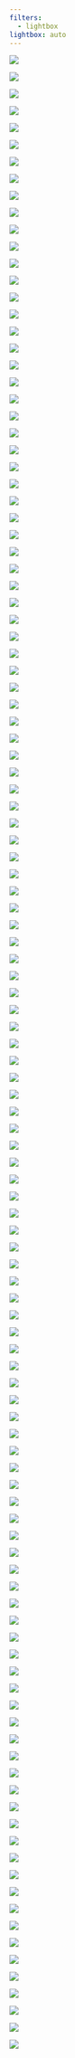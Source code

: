 ```yaml
---
filters:
  - lightbox
lightbox: auto
---
```


::: {layout="[[1, 1], [1, 1]]"}
![](images/watermark/IMG_3895_watermarked.jpg){group="my-gallery"}

![](images/watermark/IMG_4626_watermarked.jpg){group="my-gallery"}

![](images/watermark/IMG_4660_watermarked.jpg){group="my-gallery"}

![](images/watermark/IMG_4667_watermarked.jpg){group="my-gallery"}

![](images/watermark/IMG_4801_watermarked.jpg){group="my-gallery"}

![](images/watermark/IMG_4808_watermarked.jpg){group="my-gallery"}

![](images/watermark/IMG_4825_watermarked.jpg){group="my-gallery"}

![](images/watermark/IMG_4844_watermarked.jpg){group="my-gallery"}

![](images/watermark/IMG_5437_watermarked.jpg){group="my-gallery"}

![](images/watermark/IMG_5444_watermarked.jpg){group="my-gallery"}

![](images/watermark/IMG_5670_watermarked.jpg){group="my-gallery"}

![](images/watermark/IMG_5868_watermarked.jpg){group="my-gallery"}

![](images/watermark/IMG_7778_watermarked.jpg){group="my-gallery"}

![](images/watermark/PANO0009_watermarked.jpg){group="my-gallery"}

![](images/watermark/_DSC2662_watermarked.jpg){group="my-gallery"}

![](images/watermark/_DSC2666_watermarked.jpg){group="my-gallery"}

![](images/watermark/_DSC2674_watermarked.jpg){group="my-gallery"}

![](images/watermark/_DSC2703_watermarked.jpg){group="my-gallery"}

![](images/watermark/_DSC2735_watermarked.jpg){group="my-gallery"}

![](images/watermark/_DSC2740_watermarked.jpg){group="my-gallery"}

![](images/watermark/_DSC2743_watermarked.jpg){group="my-gallery"}

![](images/watermark/_DSC2777_watermarked.jpg){group="my-gallery"}

![](images/watermark/_DSC2783_watermarked.jpg){group="my-gallery"}

![](images/watermark/_DSC2784_watermarked.jpg){group="my-gallery"}

![](images/watermark/_DSC2796_watermarked.jpg){group="my-gallery"}

![](images/watermark/_DSC2810_watermarked.jpg){group="my-gallery"}

![](images/watermark/_DSC2821_watermarked.jpg){group="my-gallery"}

![](images/watermark/_DSC2825_watermarked.jpg){group="my-gallery"}

![](images/watermark/_DSC2842_watermarked.jpg){group="my-gallery"}

![](images/watermark/_DSC2909_watermarked.jpg){group="my-gallery"}

![](images/watermark/_DSC2914_watermarked.jpg){group="my-gallery"}

![](images/watermark/_DSC2946_watermarked.jpg){group="my-gallery"}

![](images/watermark/_DSC3004_watermarked.jpg){group="my-gallery"}

![](images/watermark/_DSC3016_watermarked.jpg){group="my-gallery"}

![](images/watermark/_DSC3025_watermarked.jpg){group="my-gallery"}

![](images/watermark/_DSC3044_watermarked.jpg){group="my-gallery"}

![](images/watermark/_DSC3079_watermarked.jpg){group="my-gallery"}

![](images/watermark/_DSC3089_watermarked.jpg){group="my-gallery"}

![](images/watermark/_DSC3095_watermarked.jpg){group="my-gallery"}

![](images/watermark/_DSC3163_watermarked.jpg){group="my-gallery"}

![](images/watermark/_DSC3183_watermarked.jpg){group="my-gallery"}

![](images/watermark/_DSC3195_watermarked.jpg){group="my-gallery"}

![](images/watermark/_DSC3208_watermarked.jpg){group="my-gallery"}

![](images/watermark/_DSC3219_watermarked.jpg){group="my-gallery"}

![](images/watermark/_DSC3224_watermarked.jpg){group="my-gallery"}

![](images/watermark/_DSC3232_watermarked.jpg){group="my-gallery"}

![](images/watermark/_DSC3254_watermarked.jpg){group="my-gallery"}

![](images/watermark/_DSC3255_watermarked.jpg){group="my-gallery"}

![](images/watermark/_DSC3258_watermarked.jpg){group="my-gallery"}

![](images/watermark/_DSC3263_watermarked.jpg){group="my-gallery"}

![](images/watermark/_DSC3312_watermarked.jpg){group="my-gallery"}

![](images/watermark/_DSC3322_watermarked.jpg){group="my-gallery"}

![](images/watermark/_DSC3324_watermarked.jpg){group="my-gallery"}

![](images/watermark/_DSC3330_watermarked.jpg){group="my-gallery"}

![](images/watermark/_DSC3349_watermarked.jpg){group="my-gallery"}

![](images/watermark/_DSC3354_watermarked.jpg){group="my-gallery"}

![](images/watermark/_DSC3358_watermarked.jpg){group="my-gallery"}

![](images/watermark/_DSC3369_watermarked.jpg){group="my-gallery"}

![](images/watermark/_DSC3378_watermarked.jpg){group="my-gallery"}

![](images/watermark/_DSC3414_watermarked.jpg){group="my-gallery"}

![](images/watermark/_DSC3433_watermarked.jpg){group="my-gallery"}

![](images/watermark/_DSC3444_watermarked.jpg){group="my-gallery"}

![](images/watermark/_DSC3451_watermarked.jpg){group="my-gallery"}

![](images/watermark/_DSC3458_watermarked.jpg){group="my-gallery"}

![](images/watermark/_DSC3459_watermarked.jpg){group="my-gallery"}

![](images/watermark/_DSC3467_watermarked.jpg){group="my-gallery"}

![](images/watermark/_DSC3476_watermarked.jpg){group="my-gallery"}

![](images/watermark/_DSC3480_watermarked.jpg){group="my-gallery"}

![](images/watermark/_DSC3482_watermarked.jpg){group="my-gallery"}

![](images/watermark/_DSC3484_watermarked.jpg){group="my-gallery"}

![](images/watermark/_DSC3485_watermarked.jpg){group="my-gallery"}

![](images/watermark/_DSC3490_watermarked.jpg){group="my-gallery"}

![](images/watermark/_DSC3494_watermarked.jpg){group="my-gallery"}

![](images/watermark/_DSC3495_watermarked.jpg){group="my-gallery"}

![](images/watermark/_DSC3503_watermarked.jpg){group="my-gallery"}

![](images/watermark/_DSC3506_watermarked.jpg){group="my-gallery"}

![](images/watermark/_DSC3521_watermarked.jpg){group="my-gallery"}

![](images/watermark/_DSC3525_watermarked.jpg){group="my-gallery"}

![](images/watermark/_DSC3542_watermarked.jpg){group="my-gallery"}

![](images/watermark/_DSC3544_watermarked.jpg){group="my-gallery"}

![](images/watermark/_DSC3552_watermarked.jpg){group="my-gallery"}

![](images/watermark/_DSC3558_watermarked.jpg){group="my-gallery"}

![](images/watermark/_DSC3586_watermarked.jpg){group="my-gallery"}

![](images/watermark/_DSC3590_watermarked.jpg){group="my-gallery"}

![](images/watermark/_DSC3594_watermarked.jpg){group="my-gallery"}

![](images/watermark/_DSC3608_watermarked.jpg){group="my-gallery"}

![](images/watermark/_DSC3637_watermarked.jpg){group="my-gallery"}

![](images/watermark/_DSC3666_watermarked.jpg){group="my-gallery"}

![](images/watermark/_DSC3675_watermarked.jpg){group="my-gallery"}

![](images/watermark/_DSC3685_watermarked.jpg){group="my-gallery"}

![](images/watermark/_DSC3690_watermarked.jpg){group="my-gallery"}

![](images/watermark/_DSC3692_watermarked.jpg){group="my-gallery"}

![](images/watermark/_DSC3726_watermarked.jpg){group="my-gallery"}

![](images/watermark/_DSC3737_watermarked.jpg){group="my-gallery"}

![](images/watermark/_DSC3759_watermarked.jpg){group="my-gallery"}

![](images/watermark/_DSC3823_watermarked.jpg){group="my-gallery"}

![](images/watermark/_DSC3879_watermarked.jpg){group="my-gallery"}

![](images/watermark/_DSC3886_watermarked.jpg){group="my-gallery"}

![](images/watermark/_DSC3889_watermarked.jpg){group="my-gallery"}

![](images/watermark/_DSC3938_watermarked.jpg){group="my-gallery"}

![](images/watermark/_DSC3941_watermarked.jpg){group="my-gallery"}

![](images/watermark/_DSC4090_watermarked.jpg){group="my-gallery"}

![](images/watermark/_DSC4093_watermarked.jpg){group="my-gallery"}

![](images/watermark/_DSC4166_watermarked.jpg){group="my-gallery"}

![](images/watermark/_DSC4169_watermarked.jpg){group="my-gallery"}

![](images/watermark/_DSC4197_watermarked.jpg){group="my-gallery"}

![](images/watermark/IMG_0110_watermarked.jpg){group="my-gallery"}

![](images/watermark/IMG_5902_watermarked.jpg){group="my-gallery"}

![](images/watermark/_DSC2707_watermarked.jpg){group="my-gallery"}

![](images/watermark/_DSC2712_watermarked.jpg){group="my-gallery"}

![](images/watermark/_DSC3100_watermarked.jpg){group="my-gallery"}

![](images/watermark/_DSC3246_watermarked.jpg){group="my-gallery"}

![](images/watermark/_DSC3247_watermarked.jpg){group="my-gallery"}

![](images/watermark/_DSC3257_watermarked.jpg){group="my-gallery"}

![](images/watermark/_DSC3371_watermarked.jpg){group="my-gallery"}

![](images/watermark/_DSC3528_watermarked.jpg){group="my-gallery"}

![](images/watermark/_DSC3587_watermarked.jpg){group="my-gallery"}

![](images/watermark/_DSC4231_watermarked.jpg){group="my-gallery"}

:::

